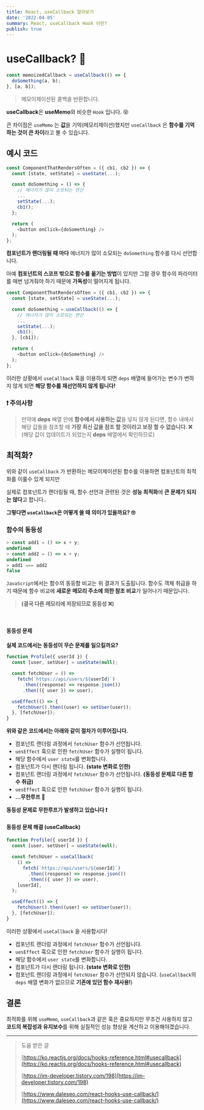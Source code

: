 ```yaml
---
title: React, useCallback 알아보기
date: '2022-04-05'
summary: React, useCallback Hook 이란?
publish: true
---
```


# useCallback? 🤔

```javascript
const memoizedCallback = useCallback(() => {
  doSomething(a, b);
}, [a, b]);
```

> 메모이제이션된 콜백을 반환합니다.

**useCallback**은 **useMemo**와 비슷한 `Hook` 입니다. 😵

큰 차이점은 `useMemo` 는 **값**을 기억(메모리제이션)했지만
`useCallback` 은 **함수를 기억하는 것이 큰 차이**라고 볼 수 있습니다.

## 예시 코드

```javascript
const ComponentThatRendersOften = ({ cb1, cb2 }) => {
  const [state, setState] = useState(...);

  const doSomething = () => {
    // 에너지가 많이 소모되는 연산
    ...
    setState(...);
    cb1();
  };

  return (
    <button onClick={doSomething} />
  );
};
```

**컴포넌트가 랜더링될 때 마다** 에너지가 많이 소모되는 `doSomething` 함수를 다시 선언합니다.

아예 **컴포넌트의 스코프 밖으로 함수를 옮기는 방법**이 있지만
그럴 경우 함수의 파라미터를 매번 넘겨줘야 하기 때문에 **가독성**이 떨어지게 됩니다.

```javascript
const ComponentThatRendersOften = ({ cb1, cb2 }) => {
  const [state, setState] = useState(...);

  const doSomething = useCallback(() => {
    // 에너지가 많이 소모되는 연산
    ...
    setState(...);
    cb1();
  }, [cb1]);

  return (
    <button onClick={doSomething} />
  );
};

```

이러한 상황에서 `useCallback` 훅을 이용하게 되면
`deps` 배열에 들어가는 변수가 변하지 않게 되면 **해당 함수를 재선언하지 않게 됩니다!**

### ❗ 주의사항

> 만약에 **deps** 배열 안에 **함수에서 사용하는 값**을 넣지 않게 된다면,
> 함수 내에서 해당 값들을 참조할 때
> **가장 최신 값을 참조 할 것이라고 보장 할 수 없습니다. ❌**
> (해당 값이 업데이트가 되었는지 **deps** 배열에서 확인하므로)

## 최적화?

위와 같이 `useCallback` 가 반환하는 메모이제이션된 함수를 이용하면
컴포넌트의 최적화를 이룰수 있게 되지만

실제로 컴포넌트가 랜더링될 때, 함수 선언과 관련된 것은
**성능 최적화**에 **큰 문제가 되지는 않다**고 합니다..

**그렇다면 `useCallback`은 어떻게 쓸 때 의미가 있을까요? 🙄**

### 함수의 동등성

```javascript
> const add1 = () => x + y;
undefined
> const add2 = () => x + y;
undefined
> add1 === add2
false
```

`JavaScript`에서는 함수의 동등함 비교는 위 결과가 도출됩니다.
함수도 객체 취급을 하기 때문에
함수 비교에 **새로운 메모리 주소에 의한 참조 비교**가 일어나기 때문입니다.

> **(결국 다른 메모리에 저장되므로 동등성 ❌)**

<br />

#### 동등성 문제

**실제 코드에서는 동등성이 무슨 문제를 일으킬까요?**

```javascript
function Profile({ userId }) {
  const [user, setUser] = useState(null);

  const fetchUser = () =>
    fetch(`https://api/users/${userId}`)
      .then((response) => response.json())
      .then(({ user }) => user);

  useEffect(() => {
    fetchUser().then((user) => setUser(user));
  }, [fetchUser]);
}
```

**위와 같은 코드에서는 아래와 같이 절차가 이루어집니다.**

- 컴포넌트 랜더링 과정에서 `fetchUser` 함수가 선언됩니다.
- `uesEffect` 훅으로 인한 `fetchUser` 함수가 실행이 됩니다.
- 해당 함수에서 `user state`를 변화합니다.
- 컴포넌트가 다시 랜더링 됩니다. **(state 변화로 인한)**
- 컴포넌트 랜더링 과정에서 `fetchUser` 함수가 선언됩니다. **(동등성 문제로 다른 함수 취급)**
- `uesEffect` 훅으로 인한 `fetchUser` 함수가 실행이 됩니다.
- **...무한루프 🤪**

**동등성 문제로 무한루프가 발생하고 있습니다 ❗️**

#### 동등성 문제 해결 (useCallback)

```javascript
function Profile({ userId }) {
  const [user, setUser] = useState(null);

  const fetchUser = useCallback(
    () =>
      fetch(`https://api/users/${userId}`)
        .then((response) => response.json())
        .then(({ user }) => user),
    [userId],
  );

  useEffect(() => {
    fetchUser().then((user) => setUser(user));
  }, [fetchUser]);
}
```

이러한 상황에서 `useCallback` 을 사용합시다!

- 컴포넌트 랜더링 과정에서 `fetchUser` 함수가 선언됩니다.
- `uesEffect` 훅으로 인한 `fetchUser` 함수가 실행이 됩니다.
- 해당 함수에서 `user state`를 변화합니다.
- 컴포넌트가 다시 랜더링 됩니다. **(state 변화로 인한)**
- 컴포넌트 랜더링 과정에서 `fetchUser` 함수가 선언되지 않습니다.
  (`useCallback`의 `deps` 배열 변화가 없으므로 **기존에 있던 함수 재사용!**)

## 결론

최적화를 위해 `useMemo`, `useCallback`과 같은 훅은 중요하지만
무조건 사용하지 않고 **코드의 복잡성과 유지보수**를 위해
실질적인 성능 향상을 계산하고 이용해야겠습니다.

---

> 도움 받은 글
>
> [https://ko.reactjs.org/docs/hooks-reference.html#usecallback](https://ko.reactjs.org/docs/hooks-reference.html#usecallback)
>
> [https://im-developer.tistory.com/198](https://im-developer.tistory.com/198)
>
> [https://www.daleseo.com/react-hooks-use-callback/](https://www.daleseo.com/react-hooks-use-callback/)
